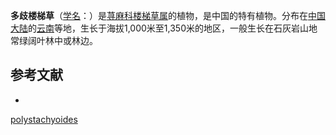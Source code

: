 {{Speciesbox
| name = 多歧楼梯草
| status = 
| status_system = 
| image =
| genus = Elatostema
| species = polystachyoides
| authority = W. T. Wang
}}

'''多歧楼梯草'''（[[学名|学名]]：{{lang|la|''Elatostema polystachyoides''}}）是[[荨麻科|荨麻科]][[楼梯草属|楼梯草属]]的植物，是中国的特有植物。分布在[[中国大陆|中国大陆]]的[[云南|云南]]等地，生长于海拔1,000米至1,350米的地区，一般生长在石灰岩山地常绿阔叶林中或林边。

== 参考文献 ==
<div class="references-small">
* {{FRPS|多歧楼梯草}}
</div>
{{Taxonbar|from=Q10932591}}

{{DEFAULTSORT:Elatostema polystachyoides}}
[[Category:楼梯草属|polystachyoides]]


{{Urticaceae-stub}}